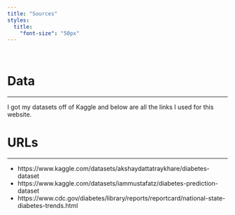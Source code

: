 ```yaml
---
title: "Sources"
styles:
  title:
    "font-size": "50px"
---
```


 

# Data

------------------------------------------------------------------------

I got my datasets off of Kaggle and below are all the links I used for this website.

# URLs

------------------------------------------------------------------------

-   https://www.kaggle.com/datasets/akshaydattatraykhare/diabetes-dataset
-   https://www.kaggle.com/datasets/iammustafatz/diabetes-prediction-dataset
-   https://www.cdc.gov/diabetes/library/reports/reportcard/national-state-diabetes-trends.html
